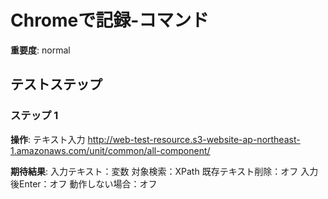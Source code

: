 # Chromeで記録-コマンド

**重要度**: normal

## テストステップ

### ステップ 1

**操作**: テキスト入力
http://web-test-resource.s3-website-ap-northeast-1.amazonaws.com/unit/common/all-component/

**期待結果**:
入力テキスト：変数
対象検索：XPath
既存テキスト削除：オフ
入力後Enter：オフ
動作しない場合：オフ


